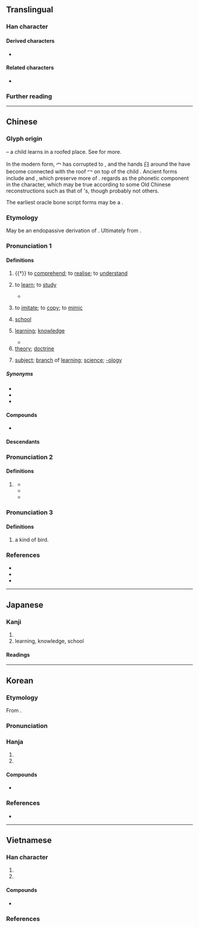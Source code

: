 {{also|学}}
{{character info/subpage}}
==Translingual==
{{ja-forms|[[学]]|[[学]]|學}}
{{stroke order|type=animate}}
{{stroke order|type=alternative}}<!-- Are these traditional/modern, in some order? Check at commons too. -->

===Han character===
{{Han char|rn=39|rad=子|as=13|sn=16|four=77407|canj=HBND|ids=⿱𦥯子}}

====Derived characters====
* {{l|mul|[[斅]]([[𢽾]]) [[斆]]([[敩]]) [[㙾]]([[𰉽]]) [[㩭]]([[𫽊]]) [[㰒]] [[㶅]] [[𠐮]]([[𬾣]]) [[𡄆]] [[𡦰]] [[𡦸]] [[𢤾]] [[𤒎]]([[𤊀]]) [[𤣌]] [[𥗙]] [[𧅷]] [[𨯰]] [[𪈔]]([[𱊉]]) [[𫦾]] [[𭭗]] [[𭯄]]}}

====Related characters====
* {{l|mul|学}} {{q|Japanese [[shinjitai]] and [[Simplified Chinese]]}}

===Further reading===
{{Han ref|kx=0280.280|dkj=07033|dj=0549.270|hdz=21019.110|uh=5B78}}

----

==Chinese==
{{zh-forms|s=学|alt=斆,斅,斈,𢻯,𡕕,𣁃,𫝯,𭓕,𭓘}}

===Glyph origin===
{{Han etym}}
{{Han compound|敎|𦥑|宀|t1=to teach|t2=mingling hands; hands-on learning|t3=house; roofed building|abb1=yes|ls=ic}} – a child learns in a roofed place. See {{zh-l|敎/教}} for more.

In the modern form, 宀 has corrupted to {{zh-l|*冖|[[cover]]}}, and the hands 𦥑 around the {{zh-l|*爻}} have become connected with the roof 冖 on top of the child {{zh-l|*子}}. Ancient forms include {{zh-l|*斆}} and {{zh-l|*斅}}, which preserve more of {{zh-l|*敎}}. ''{{w|Shuowen}}'' regards {{zh-l|*𦥑}} as the phonetic component in the character, which may be true according to some Old Chinese reconstructions such as that of {{w|Pan Wuyun}}'s, though probably not others.

The earliest oracle bone script forms may be a {{Han compound|爻|六|c1=s|c2=p|ls=psc|nocap=y}}.

===Etymology===
May be an endopassive derivation of {{och-l|覺|to [[awake#Verb|awake]], [[get]] [[insight]]}}. Ultimately from {{inh|zh|sit-pro|*kruk||to [[rouse]]; to [[awaken]]; to [[disturb]]}}.

===Pronunciation 1===
{{zh-pron
|m=xué,xiáo,1nb=literary,1nc=standard in Mainland and Taiwan,2nb=colloquial,2nc=rare or dialectal variant,2nd=used in xiangsheng
|m-s=xuo2
|dg=щүә1
|c=hok6
|c-t=hok5
|g=hoh7
|h=pfs=ho̍k;gd=hog6
|j=xyeh5
|mb=ò̤/hă
|mb_note=ò̤ - vernacular; hă - literary
|md=ŏ̤h/hŏk
|md_note=ŏ̤h - vernacular; hŏk - literary
|mn=ml,jj,zp,tw:o̍h/ml,jj,zp,tw:ha̍k
|mn_note=o̍h - vernacular; ha̍k - literary
|mn-t=oh8/hag8
|mn-t_note=oh8 - vernacular; hag8 - literary
|w=5hhoq,5hhiaq
|w_note=5hhoq - vernacular; 5hhiaq - literary
|x=xio6
|mc=y
|oc=y
|ma=y
|cat=v,n,suffix
}}

====Definitions====
{{zh-hanzi}}

# {{†}} to [[comprehend]]; to [[realise]]; to [[understand]]
# {{lb|zh|transitive}} to [[learn]]; to [[study]]
#* {{zh-x|學 而 時 習 之，不 亦 說{yuè} 乎？|ref=Analects|Is it not pleasant to '''learn''' with a constant perseverance and application?}}
#: {{zh-x|學習|to study; to learn}}
#: {{zh-x|我 打算 學 攝影。|I plan to '''learn''' photography.}}
#: {{zh-x|我 父母親 希望 我 學 醫，但是 我 不 願意。|My parents hoped I would '''study''' medicine, but I didn't want to.}}
#: {{zh-x|老師 叫 極 佢 都 唔 肯 學 講 唔該。|He refuses to '''learn''' to say thank you, even though his teacher asked him many times.|C}}
# to [[imitate]]; to [[copy]]; to [[mimic]]
#: {{zh-x|鸚鵡 學 人 語。|Parrots '''imitate''' human speech.}}
#: {{zh-x|我 妹妹 什麼 都 學 我。|My little sister likes to '''copy''' everything I do.}}
#: {{zh-x|學 人哋 用 叉 食飯|'''imitate''' others and use a fork to eat|C}}
# [[school]]
#: {{zh-x|上學|to go to '''school'''}}
#: {{zh-x|小學|primary '''school'''}}
#: {{zh-x|學費|'''school''' fees}}
# [[learning]]; [[knowledge]]
#: {{zh-x|求學|to seek knowledge}}
#: {{zh-x|才疏學淺|to be of humble talent and shallow learning}}
#* {{zh-x|君子 曰：「學 不可以 已。」|The gentleman says: "'''Learning''' must never stop."|ref=Xunzi}}
# [[theory]]; [[doctrine]]
#: {{zh-x|儒學|Confucianism}}
# [[subject]]; [[branch]] of [[learning]]; [[science]]; [[-ology]]
#: {{zh-x|化學|chemistry}}
#: {{zh-x|生物學|biology}}
#: {{zh-x|哲學|philosophy}}

=====Synonyms=====
* {{zh-l|學習|to study, to learn}}
* {{zh-l|讀書|to study}}
* {{zh-l|念書|(''colloquial'') to study}}

====Compounds====
* {{see derivation subpage|Learn (Chinese)}}

====Descendants====
{{CJKV||s=学|がく|j2=かく|학|học}}

===Pronunciation 2===
{{zh-pron
|m=xiào
|m_note=Retroactive Mandarin reading based on historical literature. No longer in common use
|dial=n
|cat=v
}}

====Definitions====
{{zh-hanzi}}

# {{lb|zh|obsolete}} {{zh-alt-form|斆|to [[teach]]; to [[instruct]]; to [[train]]}}
#* {{zh-x|魯 人 有 因 ^子 ^墨子 而 '''學'''{xiào} 其 子 者，其 子 戰 而 死，其 父 讓 ^子 ^墨子。^子 ^墨子 曰：「子 欲 '''學'''{xiào} 子 之 子，今 學{xué}-成 矣，戰 而 死，而 子 慍。」|There was a man in Lu who '''sent''' his son to Mozi '''to study'''. The son perished in a battle. The father blamed Mozi for it. Mozi said: "You wanted '''to have''' your son '''trained'''. Now he had completed his training and died in battle. And you become sore."|ref=Mozi-M}}
#* {{zh-x|凡 學{xiào} 世子 及 學{xiào} 士，必 時。|In '''teaching''' the heir-sons and young men, the subjects were different at different seasons.|ref=Liji-L}}
#* {{zh-x|《^兌{yuè}-命》 曰：「'''學'''{xiào} 學 半。」|It is said in the {{w|Book of Documents|Charge to Yue}}, "'''Teaching''' is the half of learning."|ref=Liji-L}}
===Pronunciation 3===
{{zh-pron
|m=huá
|dial=n
|cat=n
}}

====Definitions====
{{zh-hanzi}}

# a kind of bird.

===References===
* {{R:twedu|A01001}}
* {{R:yue:Hanzi}}
* {{thcwd|11643}}

{{zh-cat|Beginning|Elementary}}

----

==Japanese==
{{ja-kanji forms|学|學}}

===Kanji===
{{ja-kanji|grade=9|rs=子13|shin=学}}

# {{ja-kyujitai spelling of|学}}
# learning, knowledge, school

====Readings====
{{ja-readings
|goon=がく
|kanon=かく
|kun=まな-ぶ
}}

----

==Korean==

===Etymology===
From {{der|ko|ltc|sort=학|-}} {{ltc-l|學}}.
{{hanja-ety
|dk={{okm-l|ᅘᅡᆨ〮|hhák}}
|m={{okm-l|ᄒᆞᆨ|hok}}
|mh={{okm-l|[[ᄇᆡ호다|ᄇᆡ홀]]|poyhwol}}
|ml=雜語#하31A
}}

===Pronunciation===
{{ko-hanja-pron|학}}

===Hanja===
{{ko-hanja-search}}
{{ko-hanja|배우다|배울|학}}

# {{hanja form of|학|to [[learn]], to [[study]]; to be [[teach|taught]]|affix}}
# {{hanja form of|학|[[-logy]], [[-ics]], [[-graphy]], [[study]] of...|suffix}}

====Compounds====
* {{see derivation subpage|Learn (Korean)}}

===References===
* {{R:hanjadoc|2506}}

----

==Vietnamese==

===Han character===
{{vi-readings|rs=子13
|hanviet=học-tdcndg;tdcntd;gdhn;bonet;genibrel
|phienthiet=
|nom=học-tdcndg;tdcntd;gdhn;bonet;taberd, hục-gdhn
}}

# {{han tu form of|học|to [[learn]], to [[study]]}}
# {{han tu form of|học|{{lb|vi|suffix}} [[subject]]; [[branch]] of [[learning]]; [[-ology]]}}

====Compounds====
* {{see derivation subpage|Learn (Vietnamese)}}

===References===
<references/>